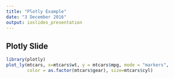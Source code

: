 ```yaml
---
title: "Plotly Example"
date: "3 December 2016"
output: ioslides_presentation
---
```


## Plotly Slide

```r
library(plotly)
plot_ly(mtcars, x=mtcars$wt, y = mtcars$mpg, mode = "markers", 
        color = as.factor(mtcars$gear), size=mtcars$cyl)
```

